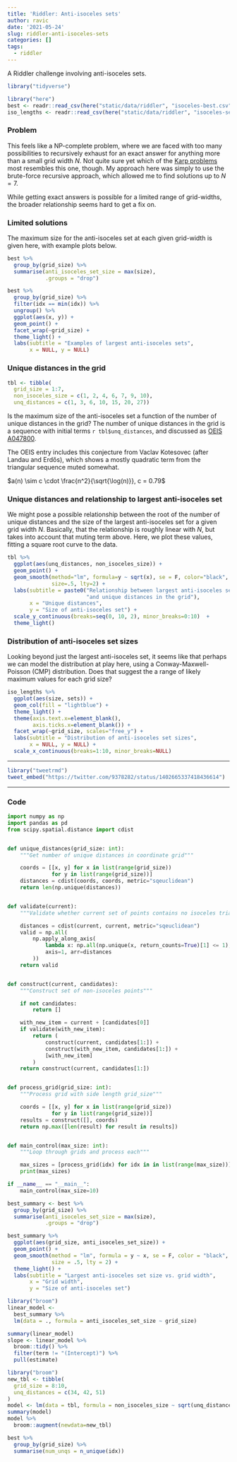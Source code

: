 ```yaml
---
title: 'Riddler: Anti-isoceles sets'
author: ravic
date: '2021-05-24'
slug: riddler-anti-isoceles-sets
categories: []
tags:
  - riddler
---
```



A Riddler challenge involving anti-isoceles sets.

<!--more-->
<script src="/rmarkdown-libs/twitter-widget/widgets.js"></script>

```r
library("tidyverse")
```
```r
library("here")
best <- readr::read_csv(here("static/data/riddler", "isoceles-best.csv"))
iso_lengths <- readr::read_csv(here("static/data/riddler", "isoceles-set-lengths.csv"), col_types = cols())
```

### Problem

This feels like a NP-complete problem, where we are faced with too many possibilities to recursively exhaust for an exact answer for anything more than a small grid width $N$. Not quite sure yet which of the [Karp problems](https://en.wikipedia.org/wiki/Karp%27s_21_NP-complete_problems) most resembles this one, though. My approach here was simply to use the brute-force recursive approach, which allowed me to find solutions up to $N = 7$.  

While getting exact answers is possible for a limited range of grid-widths, the broader relationship seems hard to get a fix on.

### Limited solutions

The maximum size for the anti-isoceles set at each given grid-width is given here, with example plots below.  

```r
best %>%
  group_by(grid_size) %>%
  summarise(anti_isoceles_set_size = max(size),
            .groups = "drop")
```


```r
best %>%
  group_by(grid_size) %>%
  filter(idx == min(idx)) %>%
  ungroup() %>%
  ggplot(aes(x, y)) +
  geom_point() + 
  facet_wrap(~grid_size) +
  theme_light() +
  labs(subtitle = "Examples of largest anti-isoceles sets",
       x = NULL, y = NULL)
```



### Unique distances in the grid


```r
tbl <- tibble(
  grid_size = 1:7,
  non_isoceles_size = c(1, 2, 4, 6, 7, 9, 10),
  unq_distances = c(1, 3, 6, 10, 15, 20, 27))
```

Is the maximum size of the anti-isoceles set a function of the number of unique distances in the grid? The number of unique distances in the grid is a sequence with initial terms `r tbl$unq_distances`, and discussed as [OEIS A047800](https://oeis.org/A047800). 

The OEIS entry includes this conjecture from Vaclav Kotesovec (after Landau and Erdős), which shows a mostly quadratic term from the triangular sequence muted somewhat.

$a(n) \sim c \cdot \frac{n^2}{\sqrt{\log(n)}}, c = 0.79$


### Unique distances and relationship to largest anti-isoceles set

We might pose a possible relationship between the root of the number of unique distances and the size of the largest anti-isoceles set for a given grid width $N$. Basically, that the relationship is roughly linear with $N$, but takes into account that muting term above. Here, we plot these values, fitting a square root curve to the data.

```r
tbl %>%
  ggplot(aes(unq_distances, non_isoceles_size)) +
  geom_point() +
  geom_smooth(method="lm", formula=y ~ sqrt(x), se = F, color="black", 
              size=.5, lty=2) +
  labs(subtitle = paste0("Relationship between largest anti-isoceles set ",
                         "and unique distances in the grid"),
       x = "Unique distances",
       y = "Size of anti-isoceles set") +
  scale_y_continuous(breaks=seq(0, 10, 2), minor_breaks=0:10)  +
  theme_light() 
```


### Distribution of anti-isoceles set sizes

Looking beyond just the largest anti-isoceles set, it seems like that perhaps we can model the distribution at play here, using a Conway-Maxwell-Poisson (CMP) distribution. Does that suggest the a range of likely maximum values for each grid size?  

```r
iso_lengths %>%
  ggplot(aes(size, sets)) +
  geom_col(fill = "lightblue") +
  theme_light() +
  theme(axis.text.x=element_blank(),
        axis.ticks.x=element_blank()) +
  facet_wrap(~grid_size, scales="free_y") +
  labs(subtitle = "Distribution of anti-isoceles set sizes",
       x = NULL, y = NULL) +
  scale_x_continuous(breaks=1:10, minor_breaks=NULL)
```

***

```r
library("tweetrmd")
tweet_embed("https://twitter.com/9378282/status/1402665337418436614")
```


***

### Code

```python
import numpy as np
import pandas as pd
from scipy.spatial.distance import cdist


def unique_distances(grid_size: int):
    """Get number of unique distances in coordinate grid"""

    coords = [[x, y] for x in list(range(grid_size))
              for y in list(range(grid_size))]
    distances = cdist(coords, coords, metric="sqeuclidean")
    return len(np.unique(distances))


def validate(current):
    """Validate whether current set of points contains no isoceles triangles"""

    distances = cdist(current, current, metric="sqeuclidean")
    valid = np.all(
        np.apply_along_axis(
            lambda x: np.all(np.unique(x, return_counts=True)[1] <= 1),
            axis=1, arr=distances
        ))
    return valid


def construct(current, candidates):
    """Construct set of non-isoceles points"""

    if not candidates:
        return []

    with_new_item = current + [candidates[0]]
    if validate(with_new_item):
        return (
            construct(current, candidates[1:]) +
            construct(with_new_item, candidates[1:]) +
            [with_new_item]
        )
    return construct(current, candidates[1:])


def process_grid(grid_size: int):
    """Process grid with side length grid_size"""

    coords = [[x, y] for x in list(range(grid_size))
              for y in list(range(grid_size))]
    results = construct([], coords)
    return np.max([len(result) for result in results])


def main_control(max_size: int):
    """Loop through grids and process each"""

    max_sizes = [process_grid(idx) for idx in in list(range(max_size))]
    print(max_sizes)

if __name__ == "__main__":
    main_control(max_size=10)
```


<!--Appendix-->

```r
best_summary <- best %>%
  group_by(grid_size) %>%
  summarise(anti_isoceles_set_size = max(size),
            .groups = "drop")

best_summary %>%
  ggplot(aes(grid_size, anti_isoceles_set_size)) +
  geom_point() +
  geom_smooth(method = "lm", formula = y ~ x, se = F, color = "black", 
              size = .5, lty = 2) +
  theme_light() +
  labs(subtitle = "Largest anti-isoceles set size vs. grid width",
       x = "Grid width",
       y = "Size of anti-isoceles set")
```


```r
library("broom")
linear_model <- 
  best_summary %>%
  lm(data = ., formula = anti_isoceles_set_size ~ grid_size) 

summary(linear_model)
slope <- linear_model %>%
  broom::tidy() %>%
  filter(term != "(Intercept)") %>%
  pull(estimate)

library("broom")
new_tbl <- tibble(
  grid_size = 8:10,
  unq_distances = c(34, 42, 51)
)
model <- lm(data = tbl, formula = non_isoceles_size ~ sqrt(unq_distances))
summary(model)
model %>%
  broom::augment(newdata=new_tbl)
```




```r
best %>%
  group_by(grid_size) %>%
  summarise(num_unqs = n_unique(idx))
```




